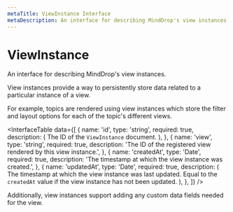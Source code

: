 ```yaml
---
metaTitle: ViewInstance Interface
metaDescription: An interface for describing MindDrop's view instances.
---
```


# ViewInstance

<Description>
  An interface for describing MindDrop's view instances.
</Description>

View instances provide a way to persistently store data related to a particular instance of a view.

For example, topics are rendered using view instances which store the filter and layout options for each of the topic's different views.

<InterfaceTable
  data={[
    {
      name: 'id',
      type: 'string',
      required: true,
      description: (
        <span>
          The ID of the <Code>ViewInstance</Code> document.
        </span>
      ),
    },
    {
      name: 'view',
      type: 'string',
      required: true,
      description:
        'The ID of the registered view rendered by this view instance.',
    },
    {
      name: 'createdAt',
      type: 'Date',
      required: true,
      description:
        'The timestamp at which the view instance was created.',
    },
    {
      name: 'updatedAt',
      type: 'Date',
      required: true,
      description: (
        <span>
          The timestamp at which the view instance was last updated.
          Equal to the <Code>createdAt</Code> value if the view
          instance has not been updated.
        </span>
      ),
    },
  ]}
/>

Additionally, view instances support adding any custom data fields needed for the view.
